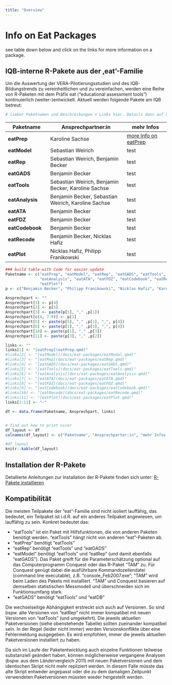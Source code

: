 ```yaml
---
title: "Overview"
---
```


# Info on Eat Packages

see table down below and click on the links for more information on a package.

## IQB-interne R-Pakete aus der ‚eat'-Familie

Um die Auswertung der VERA-Pilotierungsstudien und des IQB-Bildungstrends zu vereinheitlichen und zu vereinfachen, werden eine Reihe von R-Paketen mit dem Präfix eat ("educational assessment tools") kontinuierlich (weiter-)entwickelt. Aktuell werden folgende Pakete am IQB betreut:

```r
# lieber Paketnamen und Beschreibungen + Links hier. Details dann auf den einzelnen Seiten.
```

| Paketname       | Ansprechpartner:in                                  | mehr Infos                          |
|-------------------|-----------------------------------|-------------------|
| **eatPrep**     | Karoline Sachse                                     | [more Info on eatPrep](eatPrep.qmd) |
| **eatModel**    | Sebastian Weirich                                   | test                                |
| **eatRep**      | Sebastian Weirich, Benjamin Becker                  | test                                |
| **eatGADS**     | Benjamin Becker                                     | test                                |
| **eatTools**    | Sebastian Weirich, Benjamin Becker, Karoline Sachse | test                                |
| **eatAnalysis** | Benjamin Becker, Sebastian Weirich, Karoline Sachse | test                                |
| **eatATA**      | Benjamin Becker                                     | test                                |
| **eatFDZ**      | Benjamin Becker                                     | test                                |
| **eatCodebook** | Benjamin Becker                                     | test                                |
| **eatRecode**   | Benjamin Becker, Nicklas Hafiz                      | test                                |
| **eatPlot**     | Nicklas Hafiz, Philipp Franikowski                  | test                                |

```r
### build table with Code for easier update
Paketname <- c("eatPrep", "eatModel", "eatRep", "eatGADS", "eatTools", 
               "eatAnalysis", "eatATA", "eatFDZ", "eatCodebook", "eatRecode", 
               "eatPlot")
p <- c("Benjamin Becker", "Philipp Franikowski", "Nicklas Hafiz", "Karoline Sachse", "Sebastian Weirich")

Ansprechpart <- ""
Ansprechpart[1] <- p[4]
Ansprechpart[2] <- p[5]
Ansprechpart[3] <- paste(p[5], "," ,p[1])
Ansprechpart[c(4, 7:9)] <- p[1]
Ansprechpart[5] <- paste(p[5], "," ,p[1], ",", p[4])
Ansprechpart[6] <- paste(p[1], "," ,p[5], ",", p[4])
Ansprechpart[10] <- paste(p[1], "," ,p[3])
Ansprechpart[11] <- paste(p[3], "," ,p[2])

links <- ""
links[1] <- "[eatPrep](eatPrep.qmd)"
#links[2] <- "[eatModel](docs/eat-packages/eatModal.qmd)"
#links[3] <- "[eatRep](docs/eat-packages/eatRep.qmd)"
#links[4] <- "[eatGADS](docs/eat-packages/eatGADS.qmd)"
#links[5] <- "[eatTools](docs/eat-packages/eatTools.qmd)"
#links[6] <- "[eatAnalysis](docs/eat-packages/eatAnalysis.qmd)"
#links[7] <- "[eatATA](docs/eat-packages/eatATA.qmd)"
#links[8] <- "[eatFDZ](docs/eat-packages/eatFDZ.qmd)"
#links[9] <- "[eatCodebook](docs/eat-packages/eatCodebook.qmd)"
#links[10] <- "[eatRecode](docs/eat-packages/eatRecode.qmd)"
#links[11] <- "[eatPlot](docs/eat-packages/eatPlot.qmd)"
links[2:11] <- "-"

df <- data.frame(Paketname, Ansprechpart, links)


# find out how to print nicer
df_layout <- df
colnames(df_layout) <- c("Paketname", "Ansprechparter:in", "mehr Infos zum Paket")

#df_layout
knitr::kable(df_layout)
```

## Installation der R-Pakete

Detallierte Anleitungen zur Installation der R-Pakete finden sich unter: [R-Pakete installieren](http://iqbstaff.pbworks.com/w/page/138429033/R-Pakete%20Installieren)

## Kompatibilität

Die meisten Teilpakete der "eat"-Familie sind nicht isoliert lauffähig, das bedeutet, ein Teilpaket ist i.d.R. auf ein anderes Teilpaket angewiesen, um lauffähig zu sein. Konkret bedeutet das:

-   "eatTools" ist ein Paket mit Hilfsfunktionen, die von anderen Paketen benötigt werden. "eatTools" hängt nicht von anderen "eat"-Paketen ab.
-   "eatPrep" benötigt "eatTools"
-   "eatRep" benötigt "eatTools" und "eatGADS"
-   "eatModel" benötigt "eatTools" und "eatRep" (und damit ebenfalls "eatGADS"). Das Paket greift für die Parameterschätzung optional auf das Computerprogramm Conquest oder das R-Paket "TAM" zu. Für Conquest genügt dabei die ausführbare Kommandozeilendatei (command line executable), z.B. "console_Feb2007.exe"; "TAM" wird beim Laden des Pakets mit installiert. "TAM" und Conquest basieren auf demselben statistischen Messmodell und überschneiden sich im Funktionsumfang stark.
-   "eatGADS" benötigt "eatTools" und "eatDB"

Die wechselseitige Abhängigkeit erstreckt sich auch auf Versionen. So sind bspw. alte Versionen von "eatRep" nicht immer kompatibel mit neuen Versionen von "eatTools" (und umgekehrt). Die jeweils aktuellen Paketversionen (siehe obenstehende Tabelle) sollten zueinander kompatibel sein. In der Regel (leider nicht immer) werden Versionskonflikte über eine Fehlermeldung ausgegeben. Es wird empfohlen, immer die jeweils aktuellen Paketversionen installiert zu haben.

Da sich im Laufe der Paketentwicklung auch einzelne Funktionen teilweise substanziell geändert haben, können möglicherweise vergangene Analysen (bspw. aus dem Ländervergleich 2011) mit neuen Paketversionen und dem identischen Skript nicht mehr repliziert werden. In diesem Falle müsste das alte Skript entweder angepasst oder die zu dem damaligen Zeitpunkt verwendeten Paketversionen müssten wieder hergestellt werden.

